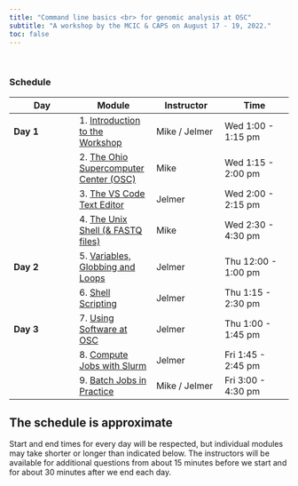 ```yaml
---
title: "Command line basics <br> for genomic analysis at OSC"
subtitle: "A workshop by the MCIC & CAPS on August 17 - 19, 2022."
toc: false
---
```


<br>

### Schedule

| Day       | Module                                                         | Instructor    | Time                |
|-----------------|--------------------|------------------|------------------|
| **Day 1** | 1. [Introduction to the Workshop](modules/01-intro.qmd)       | Mike / Jelmer | Wed 1:00 - 1:15 pm   |
|           | 2. [The Ohio Supercomputer Center (OSC)](modules/02-osc.qmd)  | Mike          | Wed 1:15 - 2:00 pm   |
|           | 3. [The VS Code Text Editor](modules/03-vscode.qmd)           | Jelmer        | Wed 2:00 - 2:15 pm   |
|           | 4. [The Unix Shell (& FASTQ files)](modules/04-shell.qmd)     | Mike          | Wed 2:30 - 4:30 pm   |
| **Day 2** | 5. [Variables, Globbing and Loops](modules/05-vars-loops.qmd) | Jelmer        | Thu 12:00 - 1:00 pm  |
|           | 6. [Shell Scripting](modules/06-scripts.qmd)                  | Jelmer        | Thu 1:15 - 2:30 pm   |
| **Day 3** | 7. [Using Software at OSC](modules/07-software.qmd)           | Jelmer        | Thu 1:00 - 1:45 pm   |
|           | 8. [Compute Jobs with Slurm](modules/08-slurm.qmd)            | Jelmer        | Fri 1:45 - 2:45 pm   |
|           | 9. [Batch Jobs in Practice](modules/09-examples.qmd)          | Mike / Jelmer | Fri 3:00 - 4:30 pm   |

::: callout-note
## The schedule is approximate

Start and end times for every day will be respected, but individual modules may
take shorter or longer than indicated below.
The instructors will be available for additional questions from about 15 minutes
before we start and for about 30 minutes after we end each day.
:::

